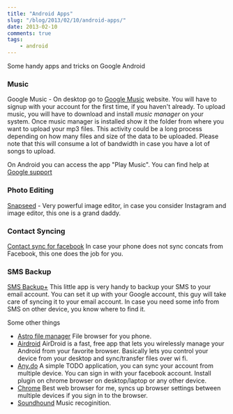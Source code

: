 ```yaml
---
title: "Android Apps"
slug: "/blog/2013/02/10/android-apps/"
date: 2013-02-10
comments: true
tags: 
    - android
---
```

Some handy apps and tricks on Google Android

### Music
Google Music - On desktop go to [Google Music](http://music.google.com) website. You will have to signup with your account for the first time, if you haven't already. To upload music, you will have to download and install *music manager* on your system. Once music manager is installed show it the folder from where you want to upload your mp3 files. This activity could be a long process depending on how many files and size of the data to be uploaded. Please note that this will consume a lot of bandwidth in case you have a lot of songs to upload.
<!-- More -->
On Android you can access the app "Play Music". You can find help at [Google support](http://support.google.com/googleplay/bin/answer.py?hl=en&answer=1291788)

### Photo Editing
[Snapseed](https://play.google.com/store/apps/details?id=com.niksoftware.snapseed) - Very powerful image editor, in case you consider Instagram and image editor, this one is a grand daddy.

### Contact Syncing
[Contact sync for facebook](https://play.google.com/store/apps/details?id=ro.weednet.contactssync) In case your phone does not sync concats from Facebook, this one does the job for you.

### SMS Backup
[SMS Backup+](https://play.google.com/store/apps/details?id=com.zegoggles.smssync&feature=search_result#?t=W251bGwsMSwxLDEsImNvbS56ZWdvZ2dsZXMuc21zc3luYyJd) This little app is very handy to backup your SMS to your email account. You can set it up with your Google account, this guy will take care of syncing it to your email account. In case you need some info from SMS on other device, you know where to find it.

Some other things

* [Astro file manager](https://play.google.com/store/apps/details?id=com.metago.astro) File browser for you phone.
* [Airdroid](https://play.google.com/store/apps/details?id=com.sand.airdroid) AirDroid is a fast, free app that lets you wirelessly manage your Android from your favorite browser. Basically lets you control your device from your desktop and sync/transfer files over wi fi.
* [Any.do](https://play.google.com/store/apps/details?id=com.anydo) A simple TODO application, you can sync your account from multiple device. You can sign in with your facebook account. Install plugin on chrome browser on desktop/laptop or any other device.
* [Chrome](https://play.google.com/store/apps/details?id=com.android.chrome) Best web browser for me, syncs up browser settings between multiple devices if you sign in to the browser.
* [Soundhound](https://play.google.com/store/apps/details?id=com.melodis.midomiMusicIdentifier.freemium) Music recoginition.